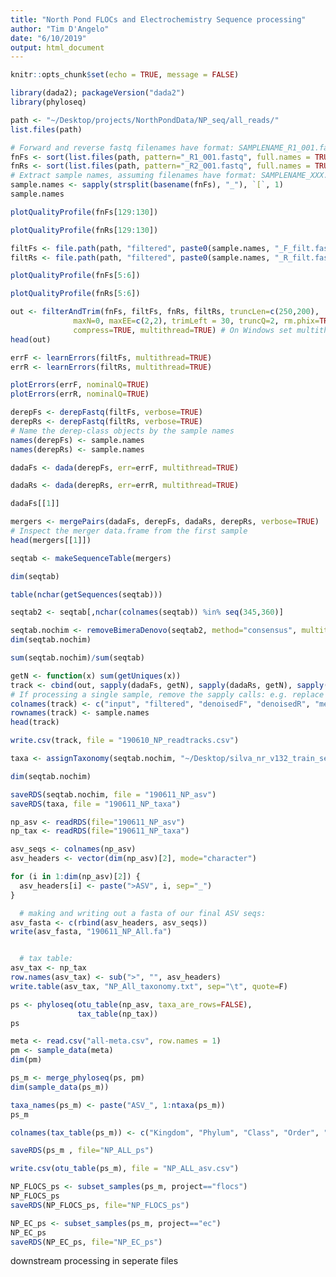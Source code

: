 ```yaml
---
title: "North Pond FLOCs and Electrochemistry Sequence processing"
author: "Tim D'Angelo"
date: "6/10/2019"
output: html_document
---
```


```r
knitr::opts_chunk$set(echo = TRUE, message = FALSE)
```

```r
library(dada2); packageVersion("dada2")
library(phyloseq)
```


```r
path <- "~/Desktop/projects/NorthPondData/NP_seq/all_reads/"
list.files(path)
```


```r
# Forward and reverse fastq filenames have format: SAMPLENAME_R1_001.fastq and SAMPLENAME_R2_001.fastq
fnFs <- sort(list.files(path, pattern="_R1_001.fastq", full.names = TRUE))
fnRs <- sort(list.files(path, pattern="_R2_001.fastq", full.names = TRUE))
# Extract sample names, assuming filenames have format: SAMPLENAME_XXX.fastq
sample.names <- sapply(strsplit(basename(fnFs), "_"), `[`, 1)
sample.names
```

```r
plotQualityProfile(fnFs[129:130])
```

```r
plotQualityProfile(fnRs[129:130])
```

```r
filtFs <- file.path(path, "filtered", paste0(sample.names, "_F_filt.fastq.gz"))
filtRs <- file.path(path, "filtered", paste0(sample.names, "_R_filt.fastq.gz"))
```


```r
plotQualityProfile(fnFs[5:6])
```

```r
plotQualityProfile(fnRs[5:6])
```

```r
out <- filterAndTrim(fnFs, filtFs, fnRs, filtRs, truncLen=c(250,200),
              maxN=0, maxEE=c(2,2), trimLeft = 30, truncQ=2, rm.phix=TRUE,
              compress=TRUE, multithread=TRUE) # On Windows set multithread=FALSE
head(out)
```


```r
errF <- learnErrors(filtFs, multithread=TRUE)
errR <- learnErrors(filtRs, multithread=TRUE)
```


```r
plotErrors(errF, nominalQ=TRUE)
plotErrors(errR, nominalQ=TRUE)
```

```r
derepFs <- derepFastq(filtFs, verbose=TRUE)
derepRs <- derepFastq(filtRs, verbose=TRUE)
# Name the derep-class objects by the sample names
names(derepFs) <- sample.names
names(derepRs) <- sample.names
```


```r
dadaFs <- dada(derepFs, err=errF, multithread=TRUE)
```

```r
dadaRs <- dada(derepRs, err=errR, multithread=TRUE)
```


```r
dadaFs[[1]]
```

```r
mergers <- mergePairs(dadaFs, derepFs, dadaRs, derepRs, verbose=TRUE)
# Inspect the merger data.frame from the first sample
head(mergers[[1]])
```
```r
seqtab <- makeSequenceTable(mergers)
```

```r
dim(seqtab)
```

```r
table(nchar(getSequences(seqtab)))
```

```r
seqtab2 <- seqtab[,nchar(colnames(seqtab)) %in% seq(345,360)]
```


```r
seqtab.nochim <- removeBimeraDenovo(seqtab2, method="consensus", multithread=TRUE, verbose=TRUE)
dim(seqtab.nochim)
```

```r
sum(seqtab.nochim)/sum(seqtab)
```

```r
getN <- function(x) sum(getUniques(x))
track <- cbind(out, sapply(dadaFs, getN), sapply(dadaRs, getN), sapply(mergers, getN), rowSums(seqtab.nochim))
# If processing a single sample, remove the sapply calls: e.g. replace sapply(dadaFs, getN) with getN(dadaFs)
colnames(track) <- c("input", "filtered", "denoisedF", "denoisedR", "merged", "nonchim")
rownames(track) <- sample.names
head(track)
```

```r
write.csv(track, file = "190610_NP_readtracks.csv")
```


```r
taxa <- assignTaxonomy(seqtab.nochim, "~/Desktop/silva_nr_v132_train_set.fa.gz", multithread=TRUE)
```

```r
dim(seqtab.nochim)
```

```r
saveRDS(seqtab.nochim, file = "190611_NP_asv")
saveRDS(taxa, file = "190611_NP_taxa")
```

```r
np_asv <- readRDS(file="190611_NP_asv")
np_tax <- readRDS(file="190611_NP_taxa")
```



```r
asv_seqs <- colnames(np_asv)
asv_headers <- vector(dim(np_asv)[2], mode="character")

for (i in 1:dim(np_asv)[2]) {
  asv_headers[i] <- paste(">ASV", i, sep="_")
}

  # making and writing out a fasta of our final ASV seqs:
asv_fasta <- c(rbind(asv_headers, asv_seqs))
write(asv_fasta, "190611_NP_All.fa")


  # tax table:
asv_tax <- np_tax
row.names(asv_tax) <- sub(">", "", asv_headers)
write.table(asv_tax, "NP_All_taxonomy.txt", sep="\t", quote=F)
```


```r
ps <- phyloseq(otu_table(np_asv, taxa_are_rows=FALSE), 
               tax_table(np_tax))
ps
```

```r
meta <- read.csv("all-meta.csv", row.names = 1)
pm <- sample_data(meta)
dim(pm)
```


```r
ps_m <- merge_phyloseq(ps, pm)
dim(sample_data(ps_m))
```


```r
taxa_names(ps_m) <- paste("ASV_", 1:ntaxa(ps_m))
ps_m
```

```r
colnames(tax_table(ps_m)) <- c("Kingdom", "Phylum", "Class", "Order", "Family", "Genus")
```

```r
saveRDS(ps_m , file="NP_ALL_ps")
```

```r
write.csv(otu_table(ps_m), file = "NP_ALL_asv.csv")
```


```r
NP_FLOCS_ps <- subset_samples(ps_m, project=="flocs")
NP_FLOCS_ps
saveRDS(NP_FLOCS_ps, file="NP_FLOCS_ps")
```

```r
NP_EC_ps <- subset_samples(ps_m, project=="ec")
NP_EC_ps
saveRDS(NP_EC_ps, file="NP_EC_ps")
```


downstream processing in seperate files
